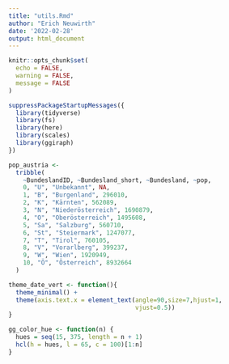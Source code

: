 ```yaml
---
title: "utils.Rmd"
author: "Erich Neuwirth"
date: '2022-02-28'
output: html_document
---
```


```r
knitr::opts_chunk$set(
  echo = FALSE,
  warning = FALSE,
  message = FALSE
)
```

```r
suppressPackageStartupMessages({
  library(tidyverse)
  library(fs)
  library(here)
  library(scales)
  library(ggiraph)
})
```



```r
pop_austria <-
  tribble(
    ~BundeslandID, ~Bundesland_short, ~Bundesland, ~pop,
    0, "U", "Unbekannt", NA,
    1, "B", "Burgenland", 296010,
    2, "K", "Kärnten", 562089,
    3, "N", "Niederösterreich", 1690879,
    4, "O", "Oberösterreich", 1495608,
    5, "Sa", "Salzburg", 560710,
    6, "St", "Steiermark", 1247077,
    7, "T", "Tirol", 760105,
    8, "V", "Vorarlberg", 399237,
    9, "W", "Wien", 1920949,
    10, "Ö", "Österreich", 8932664
  )
```




```r
theme_date_vert <- function(){
  theme_minimal() +
  theme(axis.text.x = element_text(angle=90,size=7,hjust=1,
                                   vjust=0.5))
}
```

```r
gg_color_hue <- function(n) {
  hues = seq(15, 375, length = n + 1)
  hcl(h = hues, l = 65, c = 100)[1:n]
}
```

